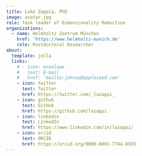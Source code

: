 ```yaml
---
title: Luke Zappia, PhD
image: avatar.jpg
role: Task leader of Dimensionality Reduction
organizations:
  - name: Helmholtz Zentrum München
    href: 'https://www.helmholtz-munich.de'
    role: Postdoctoral Researcher
about:
  template: jolla
  links:
    # - icon: envelope
    #   text: E-mail
    #   href: 'mailto:johnny@appleseed.com'
    - icon: twitter
      text: Twitter
      href: https://twitter.com/_lazappi_
    - icon: github
      text: GitHub
      href: https://github.com/lazappi
    - icon: linkedin
      text: LinkedIn
      href: https://www.linkedin.com/in/lazappi/
    - icon: orcid
      text: ORCID
      href: https://orcid.org/0000-0001-7744-8565
---
```

